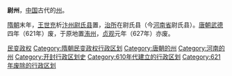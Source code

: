 '''尉州'''，[[中国|中国]]古代的[[州|州]]。

[[隋朝|隋朝]]末年，[[王世充|王世充]]析[[汴州|汴州]][[尉氏县|尉氏县]]置，[[治所|治所]]在尉氏县（今[[河南省|河南省]]尉氏县）。[[唐朝|唐朝]][[武德|武德]]四年（621年）废，于原地置[[洧州_(唐朝)|洧州]]，[[貞觀_(唐朝)|贞观]]元年（627年）亦废。

{{河南行政区划小作品}}
{{DEFAULTSORT:W}}
[[Category:隋朝的州|民变政权]]
[[Category:隋朝民变政权行政区划|Category:隋朝民变政权行政区划]]
[[Category:唐朝的州|Category:唐朝的州]]
[[Category:河南的州|Category:河南的州]]
[[Category:开封行政区划史|Category:开封行政区划史]]
[[Category:610年代建立的行政区划|Category:610年代建立的行政区划]]
[[Category:621年废除的行政区划|Category:621年废除的行政区划]]